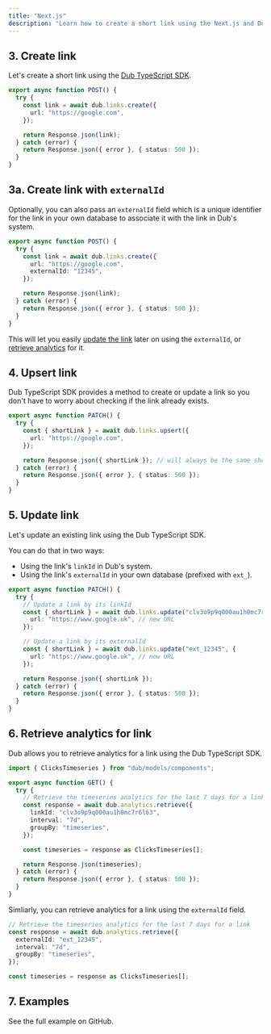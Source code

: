 ```yaml
---
title: "Next.js"
description: "Learn how to create a short link using the Next.js and Dub TypeScript SDK."
---
```



<Prerequisites />

<InstallNode />

## 3. Create link

Let's create a short link using the [Dub TypeScript SDK](/sdks/typescript/overview).

```typescript app/api/links/route.ts
export async function POST() {
  try {
    const link = await dub.links.create({
      url: "https://google.com",
    });

    return Response.json(link);
  } catch (error) {
    return Response.json({ error }, { status: 500 });
  }
}
```

<Accordion title="Full list of available attributes for the Link model">
  <LinkArguments />
</Accordion>

## 3a. Create link with `externalId`

Optionally, you can also pass an `externalId` field which is a unique identifier for the link in your own database to associate it with the link in Dub's system.

```typescript app/api/links/route.ts
export async function POST() {
  try {
    const link = await dub.links.create({
      url: "https://google.com",
      externalId: "12345",
    });

    return Response.json(link);
  } catch (error) {
    return Response.json({ error }, { status: 500 });
  }
}
```

This will let you easily [update the link](#5-update-link) later on using the `externalId`, or [retrieve analytics](#6-retrieve-analytics-for-link) for it.

## 4. Upsert link

Dub TypeScript SDK provides a method to create or update a link so you don't have to worry about checking if the link already exists.

```typescript app/api/links/route.ts
export async function PATCH() {
  try {
    const { shortLink } = await dub.links.upsert({
      url: "https://google.com",
    });

    return Response.json({ shortLink }); // will always be the same short link
  } catch (error) {
    return Response.json({ error }, { status: 500 });
  }
}
```

## 5. Update link

Let's update an existing link using the Dub TypeScript SDK.

You can do that in two ways:

- Using the link's `linkId` in Dub's system.
- Using the link's `externalId` in your own database (prefixed with `ext_`).

```typescript app/api/links/route.ts
export async function PATCH() {
  try {
    // Update a link by its linkId
    const { shortLink } = await dub.links.update("clv3o9p9q000au1h0mc7r6l63", {
      url: "https://www.google.uk", // new URL
    });

    // Update a link by its externalId
    const { shortLink } = await dub.links.update("ext_12345", {
      url: "https://www.google.uk", // new URL
    });

    return Response.json({ shortLink });
  } catch (error) {
    return Response.json({ error }, { status: 500 });
  }
}
```

## 6. Retrieve analytics for link

Dub allows you to retrieve analytics for a link using the Dub TypeScript SDK.

```typescript app/api/analytics/route.ts
import { ClicksTimeseries } from "dub/models/components";

export async function GET() {
  try {
    // Retrieve the timeseries analytics for the last 7 days for a link
    const response = await dub.analytics.retrieve({
      linkId: "clv3o9p9q000au1h0mc7r6l63",
      interval: "7d",
      groupBy: "timeseries",
    });

    const timeseries = response as ClicksTimeseries[];

    return Response.json(timeseries);
  } catch (error) {
    return Response.json({ error }, { status: 500 });
  }
}
```

Simliarly, you can retrieve analytics for a link using the `externalId` field.

```typescript app/api/analytics/route.ts
// Retrieve the timeseries analytics for the last 7 days for a link
const response = await dub.analytics.retrieve({
  externalId: "ext_12345",
  interval: "7d",
  groupBy: "timeseries",
});

const timeseries = response as ClicksTimeseries[];
```

## 7. Examples

<CardGroup cols={2}>
  <Card
    title="Next.js Example"
    icon="arrow-up-right-from-square"
    href="https://github.com/dubinc/examples"
  >
    See the full example on GitHub.
  </Card>
</CardGroup>
